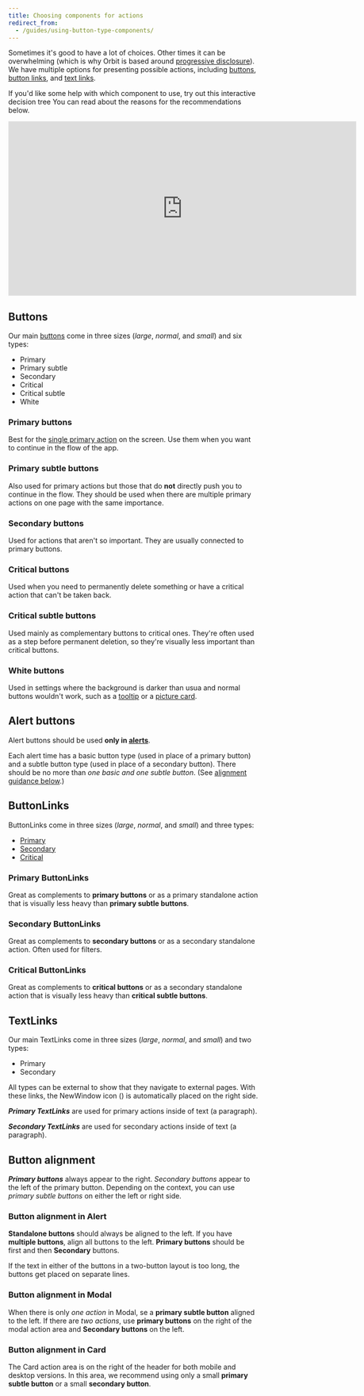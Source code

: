 ```yaml
---
title: Choosing components for actions
redirect_from:
  - /guides/using-button-type-components/
---
```



Sometimes it's good to have a lot of choices.
Other times it can be overwhelming
(which is why Orbit is based around [progressive disclosure](/design-patterns/progressive-disclosure/)).
We have multiple options for presenting possible actions,
including [buttons](/components/action/button/),
[button links](/components/action/buttonlink/),
and [text links](/components/action/textlink/).

If you'd like some help with which component to use,
try out this interactive decision tree
You can read about the reasons for the recommendations below.

<iframe
  style="border: 1px solid rgba(0, 0, 0, 0.1);width:700px; height:350px;"
  src="https://www.figma.com/embed?embed_host=share&amp;url=https%3A%2F%2Fwww.figma.com%2Fproto%2FDepQNenR2nFql1K6frx0Fj%2FButton-types-guide?node-id=1%3A2%26scaling%3Dmin-zoom&amp;chrome=DOCUMENTATION"
  allowfullscreen=""
  width="800px"
  height="600px"
></iframe>

## Buttons

Our main [buttons](/components/action/button/) come in three sizes (_large_, _normal_, and _small_)
and six types:

- Primary
- Primary subtle
- Secondary
- Critical
- Critical subtle
- White

### Primary buttons

Best for the [single primary action](/components/action/button/#identify-the-most-important-actions)
on the screen.
Use them when you want to continue in the flow of the app.

<FigmaFile
  file="fannvRpkOJK6uxxT33EKaa"
  node="96%3A1076"
  alt="A form with a primary button to 'Sign up'."
/>

### Primary subtle buttons

Also used for primary actions
but those that do **not** directly push you to continue in the flow.
They should be used when there are multiple primary actions on one page with the same importance.

<FigmaFile
  file="fannvRpkOJK6uxxT33EKaa"
  node="100%3A0"
  alt="Images, text, and buttons for three options: Add a meal, Rent a car, Add insurance. Each option has a primary subtle button."
/>

### Secondary buttons

Used for actions that aren't so important.
They are usually connected to primary buttons.

<FigmaFile
  file="fannvRpkOJK6uxxT33EKaa"
  node="101%3A0"
  alt="A modal to find accommodation, with a primary button to 'Find a room' and a secondary button to 'Close'."
/>

### Critical buttons

Used when you need to permanently delete something
or have a critical action that can't be taken back.

<FigmaFile
  file="fannvRpkOJK6uxxT33EKaa"
  node="101%3A52"
  alt="A dialog asking to confirm account deletion with a critical button to 'Delect account' and a secondary button to 'Cancel'."
/>

### Critical subtle buttons

Used mainly as complementary buttons to critical ones.
They're often used as a step before permanent deletion,
so they're visually less important than critical buttons.

<FigmaFile
  file="fannvRpkOJK6uxxT33EKaa"
  node="105%3A2047"
  alt="A screen with details on a traveler, with a critical subtle button at the button to 'Delete traveler'."
  caption="This is followed by a dialog confirming the deletion with a critical button (not a subtle one)."
/>

### White buttons

Used in settings where the background is darker than usua
and normal buttons wouldn't work,
such as a [tooltip](/components/overlay/tooltip/) or a [picture card](/components/visuals/picturecard/).

<FigmaFile
  file="fannvRpkOJK6uxxT33EKaa"
  node="111%3A1400"
  alt="A dark tooltip with some text and a white button to 'Learn more'."
/>

## Alert buttons

Alert buttons should be used **only in [alerts](/components/information/alert/)**.

Each alert time has a basic button type (used in place of a primary button)
and a subtle button type (used in place of a secondary button).
There should be no more than _one basic and one subtle button_.
(See [alignment guidance below](#button-alignment-in-alert).)

<ReactExample name="Alert actions side-by-side" />

## ButtonLinks

ButtonLinks come in three sizes (_large_, _normal_, and _small_) and three types:

- [Primary](#primary-buttonlinks)
- [Secondary](#secondary-buttonlinks)
- [Critical](#critical-buttonlinks)

### Primary ButtonLinks

Great as complements to **primary buttons**
or as a primary standalone action that is visually less heavy than **primary subtle buttons**.

<FigmaFile
  file="fannvRpkOJK6uxxT33EKaa"
  node="104%3A180"
  alt="A modal with a form for places to visit, a primary button to 'Search journey', and a primary button link to 'Add destination'."
/>

### Secondary ButtonLinks

Great as complements to **secondary buttons** or as a secondary standalone action.
Often used for filters.

<FigmaFile
  file="fannvRpkOJK6uxxT33EKaa"
  node="104%3A36"
  alt="A search filter with a list of carriers that is incomplete and a secondary button link to 'Show all carriers'."
/>

### Critical ButtonLinks

Great as complements to **critical buttons**
or as a secondary standalone action that is visually less heavy than **critical subtle buttons**.

<FigmaFile
  file="fannvRpkOJK6uxxT33EKaa"
  node="105%3A2185"
  alt="A form to edit payment card details with a secondary button to 'Close' and a critical button link to 'Delete card'."
  caption="This can be followed by a confirmation dialog with a critical button."
/>

## TextLinks

Our main TextLinks come in three sizes (_large_, _normal_, and _small_) and two types:

- Primary
- Secondary

All types can be external to show that they navigate to external pages.
With these links, the NewWindow icon (<NewWindow />) is automatically placed on the right side.

**_Primary TextLinks_** are used for primary actions inside of text (a paragraph).

**_Secondary TextLinks_** are used for secondary actions inside of text (a paragraph).

## Button alignment

**_Primary buttons_** always appear to the right.
_Secondary buttons_ appear to the left of the primary button.
Depending on the context, you can use _primary subtle buttons_ on either the left or right side.

### Button alignment in Alert

**Standalone buttons** should always be aligned to the left.
If you have **multiple buttons**, align all buttons to the left.
**Primary buttons** should be first and then **Secondary** buttons.

If the text in either of the buttons in a two-button layout is too long,
the buttons get placed on separate lines.

### Button alignment in Modal

When there is only _one action_ in Modal,
se a **primary subtle button** aligned to the left.
If there are _two actions_,
use **primary buttons** on the right of the modal action area
and **Secondary buttons** on the left.

### Button alignment in Card

The Card action area is on the right of the header
for both mobile and desktop versions.
In this area, we recommend using only a small **primary subtle button**
or a small **secondary button**.
